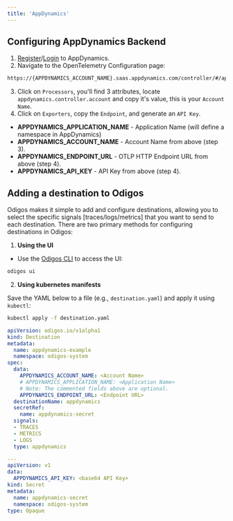 ---
title: 'AppDynamics'
---

## Configuring AppDynamics Backend

1. [Register](https://accounts.appdynamics.com/trial)/[Login](https://login.appdynamics.com/sso/authenticate) to AppDynamics.
2. Navigate to the OpenTelemetry Configuration page:

```bash
https://{APPDYNAMICS_ACCOUNT_NAME}.saas.appdynamics.com/controller/#/apm/otel/keyManagement
```

3. Click on `Processors`, you'll find 3 attributes, locate `appdynamics.controller.account` and copy it's value, this is your `Account Name`.
4. Click on `Exporters`, copy the `Endpoint`, and generate an `API Key`.

- **APPDYNAMICS_APPLICATION_NAME** - Application Name (will define a namespace in AppDynamics)
- **APPDYNAMICS_ACCOUNT_NAME** - Account Name from above (step 3).
- **APPDYNAMICS_ENDPOINT_URL** - OTLP HTTP Endpoint URL from above (step 4).
- **APPDYNAMICS_API_KEY** - API Key from above (step 4).

## Adding a destination to Odigos

Odigos makes it simple to add and configure destinations, allowing you to select the specific signals [traces/logs/metrics] that you want to send to each destination. There are two primary methods for configuring destinations in Odigos:

1. **Using the UI**

- Use the [Odigos CLI](https://docs.odigos.io/cli/odigos_ui) to access the UI:

```bash
odigos ui
```

2. **Using kubernetes manifests**

Save the YAML below to a file (e.g., `destination.yaml`) and apply it using `kubectl`:

```bash
kubectl apply -f destination.yaml
```


```yaml
apiVersion: odigos.io/v1alpha1
kind: Destination
metadata:
  name: appdynamics-example
  namespace: odigos-system
spec:
  data:
    APPDYNAMICS_ACCOUNT_NAME: <Account Name>
    # APPDYNAMICS_APPLICATION_NAME: <Application Name>
    # Note: The commented fields above are optional.
    APPDYNAMICS_ENDPOINT_URL: <Endpoint URL>
  destinationName: appdynamics
  secretRef:
    name: appdynamics-secret
  signals:
  - TRACES
  - METRICS
  - LOGS
  type: appdynamics

---
apiVersion: v1
data:
  APPDYNAMICS_API_KEY: <base64 API Key>
kind: Secret
metadata:
  name: appdynamics-secret
  namespace: odigos-system
type: Opaque
```
